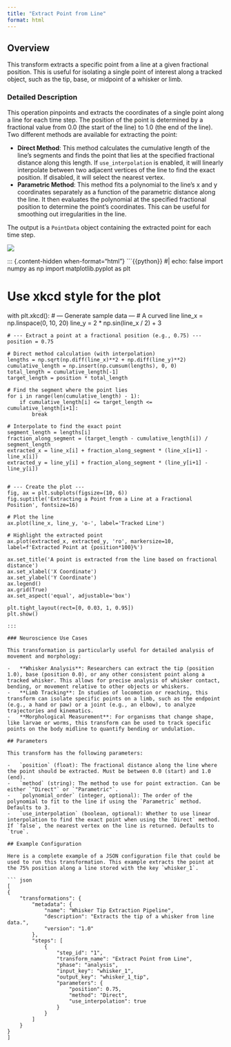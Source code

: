 ```yaml
---
title: "Extract Point from Line"
format: html
---
```


## Overview

This transform extracts a specific point from a line at a given fractional position. This is useful for isolating a single point of interest along a tracked object, such as the tip, base, or midpoint of a whisker or limb.

### Detailed Description

This operation pinpoints and extracts the coordinates of a single point along a line for each time step. The position of the point is determined by a fractional value from 0.0 (the start of the line) to 1.0 (the end of the line). Two different methods are available for extracting the point:

-   **Direct Method**: This method calculates the cumulative length of the line's segments and finds the point that lies at the specified fractional distance along this length. If `use_interpolation` is enabled, it will linearly interpolate between two adjacent vertices of the line to find the exact position. If disabled, it will select the nearest vertex.
-   **Parametric Method**: This method fits a polynomial to the line's x and y coordinates separately as a function of the parametric distance along the line. It then evaluates the polynomial at the specified fractional position to determine the point's coordinates. This can be useful for smoothing out irregularities in the line.

The output is a `PointData` object containing the extracted point for each time step.

![](images/clipboard-1131244340.png)

::: {.content-hidden when-format="html"}
```{{python}}
#| echo: false
import numpy as np
import matplotlib.pyplot as plt

# Use xkcd style for the plot
with plt.xkcd():
    # --- Generate sample data ---
    # A curved line
    line_x = np.linspace(0, 10, 20)
    line_y = 2 * np.sin(line_x / 2) + 3

    # --- Extract a point at a fractional position (e.g., 0.75) ---
    position = 0.75

    # Direct method calculation (with interpolation)
    lengths = np.sqrt(np.diff(line_x)**2 + np.diff(line_y)**2)
    cumulative_length = np.insert(np.cumsum(lengths), 0, 0)
    total_length = cumulative_length[-1]
    target_length = position * total_length

    # Find the segment where the point lies
    for i in range(len(cumulative_length) - 1):
        if cumulative_length[i] <= target_length <= cumulative_length[i+1]:
            break

    # Interpolate to find the exact point
    segment_length = lengths[i]
    fraction_along_segment = (target_length - cumulative_length[i]) / segment_length
    extracted_x = line_x[i] + fraction_along_segment * (line_x[i+1] - line_x[i])
    extracted_y = line_y[i] + fraction_along_segment * (line_y[i+1] - line_y[i])


    # --- Create the plot ---
    fig, ax = plt.subplots(figsize=(10, 6))
    fig.suptitle('Extracting a Point from a Line at a Fractional Position', fontsize=16)

    # Plot the line
    ax.plot(line_x, line_y, 'o-', label='Tracked Line')

    # Highlight the extracted point
    ax.plot(extracted_x, extracted_y, 'ro', markersize=10, label=f'Extracted Point at {position*100}%')

    ax.set_title('A point is extracted from the line based on fractional distance')
    ax.set_xlabel('X Coordinate')
    ax.set_ylabel('Y Coordinate')
    ax.legend()
    ax.grid(True)
    ax.set_aspect('equal', adjustable='box')

    plt.tight_layout(rect=[0, 0.03, 1, 0.95])
    plt.show()
```
:::

### Neuroscience Use Cases

This transformation is particularly useful for detailed analysis of movement and morphology:

-   **Whisker Analysis**: Researchers can extract the tip (position 1.0), base (position 0.0), or any other consistent point along a tracked whisker. This allows for precise analysis of whisker contact, bending, or movement relative to other objects or whiskers.
-   **Limb Tracking**: In studies of locomotion or reaching, this transform can isolate specific points on a limb, such as the endpoint (e.g., a hand or paw) or a joint (e.g., an elbow), to analyze trajectories and kinematics.
-   **Morphological Measurement**: For organisms that change shape, like larvae or worms, this transform can be used to track specific points on the body midline to quantify bending or undulation.

## Parameters

This transform has the following parameters:

-   `position` (float): The fractional distance along the line where the point should be extracted. Must be between 0.0 (start) and 1.0 (end).
-   `method` (string): The method to use for point extraction. Can be either `"Direct"` or `"Parametric"`.
-   `polynomial_order` (integer, optional): The order of the polynomial to fit to the line if using the `Parametric` method. Defaults to 3.
-   `use_interpolation` (boolean, optional): Whether to use linear interpolation to find the exact point when using the `Direct` method. If `false`, the nearest vertex on the line is returned. Defaults to `true`.

## Example Configuration

Here is a complete example of a JSON configuration file that could be used to run this transformation. This example extracts the point at the 75% position along a line stored with the key `whisker_1`.

``` json
[
{
    "transformations": {
        "metadata": {
            "name": "Whisker Tip Extraction Pipeline",
            "description": "Extracts the tip of a whisker from line data.",
            "version": "1.0"
        },
        "steps": [
            {
                "step_id": "1",
                "transform_name": "Extract Point from Line",
                "phase": "analysis",
                "input_key": "whisker_1",
                "output_key": "whisker_1_tip",
                "parameters": {
                    "position": 0.75,
                    "method": "Direct",
                    "use_interpolation": true
                }
            }
        ]
    }
}
]
```
